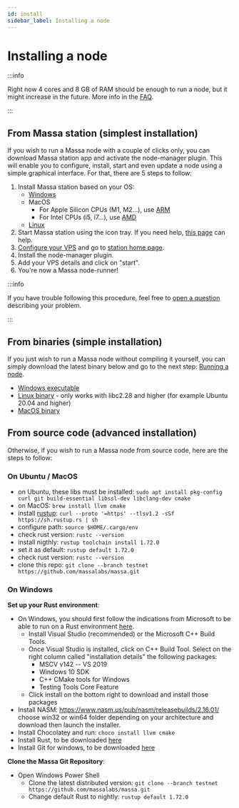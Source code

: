 ```yaml
---
id: install
sidebar_label: Installing a node
---
```


# Installing a node

:::info

Right now 4 cores and 8 GB of RAM should be enough to run a node, but it might increase in the future.
More info in the [FAQ](/docs/node/faq).

:::

## From Massa station (simplest installation)

If you wish to run a Massa node with a couple of clicks only, you can download Massa station app and activate the node-manager
plugin. This will enable you to configure, install, start and even update a node using a simple graphical interface.
For that, there are 5 steps to follow:

1. Install Massa station based on your OS:
    - [Windows](https://github.com/massalabs/station/releases/latest/download/massastation_windows_amd64.exe)
    - MacOS
        - For Apple Silicon CPUs (M1, M2...), use
        [ARM](https://github.com/massalabs/station/releases/latest/download/massastation_darwin_arm64)
        - For Intel CPUs (i5, i7...), use
        [AMD](https://github.com/massalabs/station/releases/latest/download/massastation_darwin_amd64)
    - [Linux](https://github.com/massalabs/station/releases/latest/download/massastation_linux_amd64)
2. Start Massa station using the icon tray. If you need help,
[this page](https://github.com/massalabs/station/blob/main/INSTALLATION.md) can help.
3. [Configure your VPS](https://github.com/massalabs/station-massa-node-manager/wiki) and go to
[station home page](https://my.massa/station/home/).
4. Install the node-manager plugin.
5. Add your VPS details and click on "start".
6. You're now a Massa node-runner!

:::info

If you have trouble following this procedure, feel free to
[open a question](https://github.com/massalabs/station/issues/new) describing your problem.

:::

## From binaries (simple installation)

If you just wish to run a Massa node without compiling it yourself, you can simply download the latest binary below and
go to the next step: [Running a node](/docs/node/run).

- [Windows executable](https://github.com/massalabs/massa/releases/download/TEST.26.0/massa_TEST.26.0_release_windows.zip)
- [Linux binary](https://github.com/massalabs/massa/releases/download/TEST.26.0/massa_TEST.26.0_release_linux.tar.gz) - 
only works with libc2.28 and higher (for example Ubuntu 20.04 and higher)
- [MacOS binary](https://github.com/massalabs/massa/releases/download/TEST.26.0/massa_TEST.26.0_release_macos.tar.gz)

## From source code (advanced installation)

Otherwise, if you wish to run a Massa node from source code, here are the steps to follow:

### On Ubuntu / MacOS

- on Ubuntu, these libs must be installed: ```sudo apt install pkg-config curl git build-essential libssl-dev libclang-dev cmake```
- on MacOS: ```brew install llvm cmake```
- install [rustup](https://www.rust-lang.org/tools/install): ```curl --proto '=https' --tlsv1.2 -sSf https://sh.rustup.rs | sh```
- configure path: ```source $HOME/.cargo/env```
- check rust version: ```rustc --version```
- install nigthly: ```rustup toolchain install 1.72.0```
- set it as default: ```rustup default 1.72.0```
- check rust version: ```rustc --version```
- clone this repo: ```git clone --branch testnet https://github.com/massalabs/massa.git```

### On Windows

**Set up your Rust environment**:
- On Windows, you should first follow the indications from Microsoft to be able to run on a Rust environment [here](https://docs.microsoft.com/en-gb/windows/dev-environment/rust/setup).
    - Install Visual Studio (recommended) or the Microsoft C++ Build Tools.
    - Once Visual Studio is installed, click on C++ Build Tool. Select on the right column called "installation details" the following packages:
        - MSCV v142 -- VS 2019
        - Windows 10 SDK
        - C++ CMake tools for Windows
        - Testing Tools Core Feature
    - Click install on the bottom right to download and install those packages
- Install NASM: https://www.nasm.us/pub/nasm/releasebuilds/2.16.01/ choose win32 or win64 folder depending on your architecture and download then launch the installer.
- Install Chocolatey and run: ```choco install llvm cmake```
- Install Rust, to be downloaded [here](https://www.rust-lang.org/tools/install)
- Install Git for windows, to be downloaded [here](https://git-scm.com/download/win)

**Clone the Massa Git Repository**:
- Open Windows Power Shell
    - Clone the latest distributed version: ```git clone --branch testnet https://github.com/massalabs/massa.git```
    - Change default Rust to nightly: ```rustup default 1.72.0```
